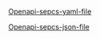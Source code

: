 
[Openapi-sepcs-yaml-file](/openapi/organisation-details.yaml)

[Openapi-sepcs-json-file](/openapi/organisation-details.json)

<SwaggerUI url="../../openapi/organisation-details.json" />
